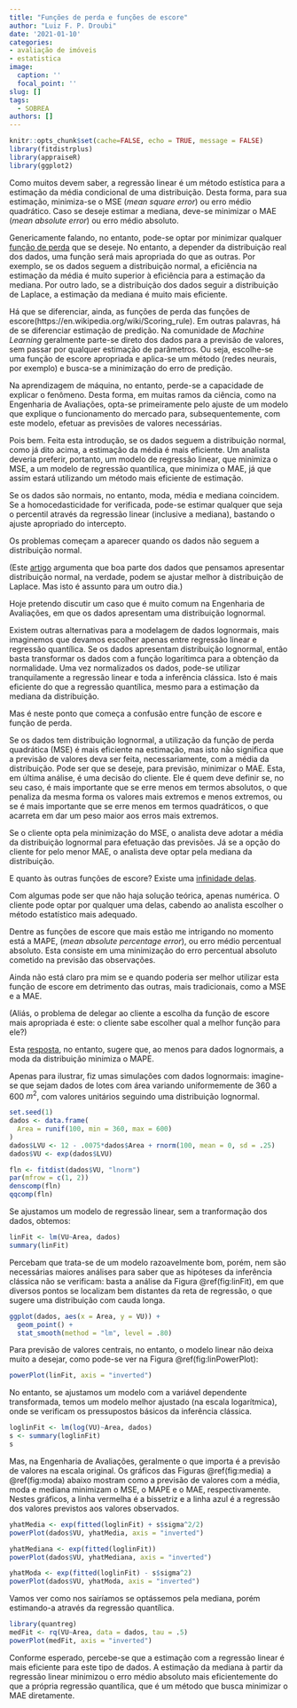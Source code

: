 ```yaml
---
title: "Funções de perda e funções de escore"
author: "Luiz F. P. Droubi"
date: '2021-01-10'
categories:
- avaliação de imóveis
- estatistica
image:
  caption: ''
  focal_point: ''
slug: []
tags: 
  - SOBREA
authors: []
---
```


```r
knitr::opts_chunk$set(cache=FALSE, echo = TRUE, message = FALSE)
library(fitdistrplus)
library(appraiseR)
library(ggplot2)
```

Como muitos devem saber, a regressão linear é um método estística para a
estimação da média condicional de uma distribuição. Desta forma, para sua
estimação, minimiza-se o MSE (*mean square error*) ou erro médio quadrático. 
Caso se deseje estimar a mediana, deve-se minimizar o MAE (*mean absolute error*) 
ou erro médio absoluto.

Genericamente falando, no entanto, pode-se optar por minimizar qualquer [função
de perda](https://en.wikipedia.org/wiki/Loss_function) que se deseje. No
entanto, a depender da distribuição real dos dados, uma função será mais
apropriada do que as outras. Por exemplo, se os dados seguem a distribuição
normal, a eficiência na estimação da média é muito superior à eficiência para a
estimação da mediana. Por outro lado, se a distribuição dos dados seguir a
distribuição de Laplace, a estimação da mediana é muito mais eficiente. 

Há que se diferenciar, ainda, as funções de perda das funções de escore(https://en.wikipedia.org/wiki/Scoring_rule). Em outras palavras, há de
se diferenciar estimação de predição. Na comunidade de *Machine Learning* 
geralmente parte-se direto dos dados para a previsão de valores, sem passar por
qualquer estimação de parâmetros. Ou seja, escolhe-se uma função de escore
apropriada e aplica-se um método (redes neurais, por exemplo) e busca-se a 
minimização do erro de predição.

Na aprendizagem de máquina, no entanto, perde-se a capacidade de explicar o 
fenômeno. Desta forma, em muitas ramos da ciência, como na Engenharia de 
Avaliações, opta-se primeiramente pelo ajuste de um modelo que explique o 
funcionamento do mercado para, subsequentemente, com este modelo, efetuar as 
previsões de valores necessárias.

Pois bem. Feita esta introdução, se os dados seguem a distribuição normal, como
já dito acima, a estimação da média é mais eficiente. Um analista deveria
preferir, portanto, um modelo de regressão linear, que minimiza o MSE, a um
modelo de regressão quantílica, que minimiza o MAE, já que assim estará
utilizando um método mais eficiente de estimação.

Se os dados são normais, no entanto, moda, média e mediana coincidem. Se a 
homocedasticidade for verificada, pode-se estimar qualquer que seja o percentil 
através da regressão linear (inclusive a mediana), bastando o ajuste apropriado 
do intercepto.

Os problemas começam a aparecer quando os dados não seguem a distribuição
normal. 

(Este [artigo](http://www.econ.uiuc.edu/~roger/research/frechet/frechet.pdf) 
argumenta que boa parte dos dados que pensamos apresentar distribuição normal, 
na verdade, podem se ajustar melhor à distribuição de Laplace. Mas isto é 
assunto para um outro dia.) 

Hoje pretendo discutir um caso que é muito comum na Engenharia de Avaliações, em
que os dados apresentam uma distribuição lognormal.

Existem outras alternativas para a modelagem de dados lognormais, mais
imaginemos que devamos escolher apenas entre regressão linear e regressão
quantílica. Se os dados apresentam distribuição lognormal, então basta 
transformar os dados com a função logarítimca para a obtenção da normalidade. 
Uma vez normalizados os dados, pode-se utilizar tranquilamente a regressão 
linear e toda a inferência clássica. Isto é mais eficiente do que a regressão 
quantílica, mesmo para a estimação da mediana da distribuição.

Mas é neste ponto que começa a confusão entre função de escore e função de perda.

Se os dados tem distribuição lognormal, a utilização da função de perda
quadrática (MSE) é mais eficiente na estimação, mas isto não significa que a
previsão de valores deva ser feita, necessariamente, com a média da
distribuição. Pode ser que se deseje, para previsão, minimizar o MAE. Esta, em
última análise, é uma decisão do cliente. Ele é quem deve definir se, no seu 
caso, é mais importante que se erre menos em termos absolutos, o que penaliza da
mesma forma os valores mais extremos e menos extremos, ou se é mais importante 
que se erre menos em termos quadráticos, o que acarreta em dar um peso maior aos 
erros mais extremos.

Se o cliente opta pela minimização do MSE, o analista deve adotar a média da
distribuição lognormal para efetuação das previsões. Já se a opção do cliente 
for pelo menor MAE, o analista deve optar pela mediana da distribuição.

E quanto às outras funções de escore? Existe uma [infinidade delas](https://heartbeat.fritz.ai/5-regression-loss-functions-all-machine-learners-should-know-4fb140e9d4b0). 

Com algumas pode ser que não haja solução teórica, apenas numérica. O cliente
pode optar por qualquer uma delas, cabendo ao analista escolher o método 
estatístico mais adequado.

Dentre as funções de escore que mais estão me intrigando no momento está a
MAPE, (*mean absolute percentage error*), ou erro médio percentual absoluto.
Esta consiste em uma minimização do erro percentual absoluto cometido na 
previsão das observações.

Ainda não está claro pra mim se e quando poderia ser melhor utilizar esta função
de escore em detrimento das outras, mais tradicionais, como a MSE e a MAE.

(Aliás, o problema de delegar ao cliente a escolha da função de escore mais
apropriada é este: o cliente sabe escolher qual a melhor função para ele?)

Esta [resposta](https://stats.stackexchange.com/a/389316), no entanto, sugere
que, ao menos para dados lognormais, a moda da distribuição minimiza o MAPE.

Apenas para ilustrar, fiz umas simulações com dados lognormais: imagine-se que
sejam dados de lotes com área variando uniformemente de 360 a 600 $m^2$, com
valores unitários seguindo uma distribuição lognormal.

```r
set.seed(1)
dados <- data.frame(
  Area = runif(100, min = 360, max = 600)
)
dados$LVU <- 12 - .0075*dados$Area + rnorm(100, mean = 0, sd = .25)
dados$VU <- exp(dados$LVU)
```


```r
fln <- fitdist(dados$VU, "lnorm")
par(mfrow = c(1, 2))
denscomp(fln)
qqcomp(fln)
```

Se ajustamos um modelo de regressão linear, sem a tranformação dos dados, obtemos:

```r
linFit <- lm(VU~Area, dados)
summary(linFit)
```


Percebam que trata-se de um modelo razoavelmente bom, porém, nem são 
necessárias maiores análises para saber que as hipóteses da inferência clássica
não se verificam: basta a análise da Figura \@ref(fig:linFit), em que diversos 
pontos se localizam bem distantes da reta de regressão, o que sugere uma 
distribuição com cauda longa.

```r
ggplot(dados, aes(x = Area, y = VU)) + 
  geom_point() +
  stat_smooth(method = "lm", level = .80)
```


Para previsão de valores centrais, no entanto, o modelo linear não deixa muito
a desejar, como pode-se ver na Figura \@ref(fig:linPowerPlot):

```r
powerPlot(linFit, axis = "inverted")
```

No entanto, se ajustamos um modelo com a variável dependente transformada, temos
um modelo melhor ajustado (na escala logarítmica), onde se verificam os 
pressupostos básicos da inferência clássica.

```r
loglinFit <- lm(log(VU)~Area, dados)
s <- summary(loglinFit)
s
```

Mas, na Engenharia de Avaliações, geralmente o que importa é a previsão de
valores na escala original. Os gráficos das Figuras \@ref(fig:media) a
\@ref(fig:moda) abaixo mostram como a previsão de valores com a média, moda e
mediana minimizam o MSE, o MAPE e o MAE, respectivamente. Nestes gráficos, a
linha vermelha é a bissetriz e a linha azul é a regressão dos valores previstos
aos valores observados.

```r
yhatMedia <- exp(fitted(loglinFit) + s$sigma^2/2)
powerPlot(dados$VU, yhatMedia, axis = "inverted")
```

```r
yhatMediana <- exp(fitted(loglinFit))
powerPlot(dados$VU, yhatMediana, axis = "inverted")
```

```r
yhatModa <- exp(fitted(loglinFit) - s$sigma^2)
powerPlot(dados$VU, yhatModa, axis = "inverted")
```

Vamos ver como nos sairíamos se optássemos pela mediana, porém estimando-a 
através da regressão quantílica.

```r
library(quantreg)
medFit <- rq(VU~Area, data = dados, tau = .5)
powerPlot(medFit, axis = "inverted")
```

Conforme esperado, percebe-se que a estimação com a regressão linear é mais 
eficiente para este tipo de dados. A estimação da mediana à partir da regressão
linear minimizou o erro médio absoluto mais eficientemente do que a própria 
regressão quantílica, que é um método que busca minimizar o MAE diretamente.



